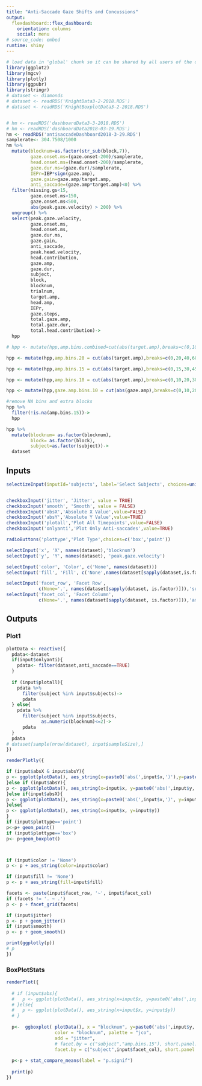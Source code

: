 ```yaml
---
title: "Anti-Saccade Gaze Shifts and Concussions"
output: 
  flexdashboard::flex_dashboard:
    orientation: columns
    social: menu
# source_code: embed
runtime: shiny
---
```


```r
# load data in 'global' chunk so it can be shared by all users of the dashboard
library(ggplot2)
library(mgcv)
library(plotly)
library(ggpubr)
library(stringr)
# dataset <- diamonds
# dataset <- readRDS('KnightData3-2-2018.RDS')
# dataset <- readRDS('KnightBoxplotData3-2-2018.RDS')


# hm <- readRDS('dashboardData3-3-2018.RDS')
# hm <- readRDS('dashboardData2018-03-19.RDS')
hm <- readRDS('antisaccadeDashboard2018-3-29.RDS')
samplerate<- 304.7508/1000
hm %>%
  mutate(blocknum=as.factor(str_sub(block,7)),
         gaze.onset.ms=(gaze.onset-200)/samplerate,
         head.onset.ms=(head.onset-200)/samplerate,
         gaze.dur.ms=(gaze.dur)/samplerate,
         IEPr=IEP*sign(gaze.amp),
         gaze.gain=gaze.amp/target.amp,
         anti_saccade=(gaze.amp*target.amp)<0) %>%
  filter(missing.gs<15,
         gaze.onset.ms>150,
         gaze.onset.ms<500,
         abs(peak.gaze.velocity) > 200) %>%
  ungroup() %>%
  select(peak.gaze.velocity,
         gaze.onset.ms,
         head.onset.ms,
         gaze.dur.ms,
         gaze.gain,
         anti_saccade,
         peak.head.velocity,
         head.contribution,
         gaze.amp,
         gaze.dur,
         subject,
         block,
         blocknum,
         trialnum,
         target.amp,
         head.amp,
         IEPr,
         gaze.steps,
         total.gaze.amp,
         total.gaze.dur,
         total.head.contribution)->
  hpp

# hpp <- mutate(hpp,amp.bins.combined=cut(abs(target.amp),breaks=c(0,10,20,30,40,50,60,70,80)))

hpp <- mutate(hpp,amp.bins.20 = cut(abs(target.amp),breaks=c(0,20,40,60,80)))

hpp <- mutate(hpp,amp.bins.15 = cut(abs(target.amp),breaks=c(0,15,30,45,60,75,90)))

hpp <- mutate(hpp,amp.bins.10 = cut(abs(target.amp),breaks=c(0,10,20,30,40,50,60,70,80,90)))

hpp <- mutate(hpp,gaze.amp.bins.10 = cut(abs(gaze.amp),breaks=c(0,10,20,30,40,50,60,70,80,90)))

#remove NA bins and extra blocks
hpp %>%
  filter(!is.na(amp.bins.15))->
  hpp

hpp %>%
  mutate(blocknum= as.factor(blocknum),
         block= as.factor(block),
         subject=as.factor(subject))->
  dataset


```

Inputs {.sidebar}
-----------------------------------------------------------------------

```r

selectizeInput(inputId='subjects', label='Select Subjects', choices=unique(hpp$subject), selected = unique(hpp$subject), multiple = TRUE)


checkboxInput('jitter', 'Jitter', value = TRUE)
checkboxInput('smooth', 'Smooth', value = FALSE)
checkboxInput('absX','Absolute X Value',value=FALSE)
checkboxInput('absY','Absolute Y Value',value=TRUE)
checkboxInput('plotall','Plot All Timepoints',value=FALSE)
checkboxInput('onlyanti','Plot Only Anti-saccades',value=TRUE)

radioButtons('plottype','Plot Type',choices=c('box','point'))

selectInput('x', 'X', names(dataset),'blocknum')
selectInput('y', 'Y', names(dataset), 'peak.gaze.velocity')

selectInput('color', 'Color', c('None', names(dataset)))
selectInput('fill', 'Fill', c('None',names(dataset[sapply(dataset,is.factor)])),'block')

selectInput('facet_row', 'Facet Row',
            c(None='.', names(dataset[sapply(dataset, is.factor)])),'subject')
selectInput('facet_col', 'Facet Column',
            c(None='.', names(dataset[sapply(dataset, is.factor)])),'amp.bins.15')
```

Outputs {.tabset}
-----------------------------------------------------------------------

### Plot1

```r
plotData <- reactive({
  pdata<-dataset
  if(input$onlyanti){
    pdata<- filter(dataset,anti_saccade==TRUE)
  }
  
  if (input$plotall){
    pdata %>%
      filter(subject %in% input$subjects)->
      pdata
  } else{
    pdata %>%
      filter(subject %in% input$subjects,
             as.numeric(blocknum)<=2)->
      pdata
  }
  pdata
# dataset[sample(nrow(dataset), input$sampleSize),]
})

renderPlotly({

if (input$absX & input$absY){
p <- ggplot(plotData(), aes_string(x=paste0('abs(',input$x,')'),y=paste0('abs(',input$y,')')))
}else if (input$absY){
p <- ggplot(plotData(), aes_string(x=input$x, y=paste0('abs(',input$y,')')))
}else if(input$absX){
p <- ggplot(plotData(), aes_string(x=paste0('abs(',input$x,')', y=input$y))) 
}else{
p <- ggplot(plotData(), aes_string(x=input$x, y=input$y))
}
if (input$plottype=='point')
p<-p+ geom_point()
if (input$plottype=='box')
p<- p+geom_boxplot()



if (input$color != 'None')
p <- p + aes_string(color=input$color)

if (input$fill != 'None')
p <- p + aes_string(fill=input$fill)

facets <- paste(input$facet_row, '~', input$facet_col)
if (facets != '. ~ .')
p <- p + facet_grid(facets)

if (input$jitter)
p <- p + geom_jitter()
if (input$smooth)
p <- p + geom_smooth()

print(ggplotly(p))
# p
})
```


### BoxPlotStats

```r
renderPlot({
  
  # if (input$abs){
  #   p <- ggplot(plotData(), aes_string(x=input$x, y=paste0('abs(',input$y,')'))) 
  # }else{
  #   p <- ggplot(plotData(), aes_string(x=input$x, y=input$y)) 
  # }
  
  p<-  ggboxplot( plotData(), x = "blocknum", y=paste0('abs(',input$y,')'),
                  color = "blocknum", palette = "jco",
                  add = "jitter",
                  # facet.by = c("subject","amp.bins.15"), short.panel.labs = TRUE)
                  facet.by = c("subject",input$facet_col), short.panel.labs = TRUE)
  
  p<-p + stat_compare_means(label = "p.signif")
  
  print(p)
})
```